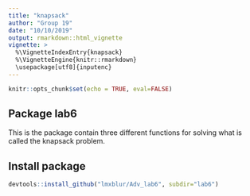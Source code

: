 ```yaml
---
title: "knapsack"
author: "Group 19"
date: "10/10/2019"
output: rmarkdown::html_vignette
vignette: >
  %\VignetteIndexEntry{knapsack}
  %\VignetteEngine{knitr::rmarkdown}
  \usepackage[utf8]{inputenc}
---
```



```r
knitr::opts_chunk$set(echo = TRUE, eval=FALSE)
```

## Package lab6
This is the package contain three different functions for solving what is called the knapsack problem.

## Install package
```r
devtools::install_github("lmxblur/Adv_lab6", subdir="lab6")
```


